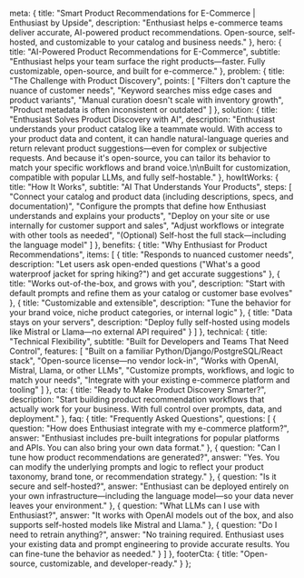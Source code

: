 
  meta: {
    title: "Smart Product Recommendations for E-Commerce | Enthusiast by Upside",
    description: "Enthusiast helps e-commerce teams deliver accurate, AI-powered product recommendations. Open-source, self-hosted, and customizable to your catalog and business needs."
  },
  hero: {
    title: "AI-Powered Product Recommendations for E-Commerce",
    subtitle: "Enthusiast helps your team surface the right products—faster. Fully customizable, open-source, and built for e-commerce."
  },
  problem: {
    title: "The Challenge with Product Discovery",
    points: [
      "Filters don't capture the nuance of customer needs",
      "Keyword searches miss edge cases and product variants",
      "Manual curation doesn't scale with inventory growth",
      "Product metadata is often inconsistent or outdated"
    ]
  },
  solution: {
    title: "Enthusiast Solves Product Discovery with AI",
    description: "Enthusiast understands your product catalog like a teammate would. With access to your product data and content, it can handle natural-language queries and return relevant product suggestions—even for complex or subjective requests. And because it's open-source, you can tailor its behavior to match your specific workflows and brand voice.\n\nBuilt for customization, compatible with popular LLMs, and fully self-hostable."
  },
  howItWorks: {
    title: "How It Works",
    subtitle: "AI That Understands Your Products",
    steps: [
      "Connect your catalog and product data (including descriptions, specs, and documentation)",
      "Configure the prompts that define how Enthusiast understands and explains your products",
      "Deploy on your site or use internally for customer support and sales",
      "Adjust workflows or integrate with other tools as needed",
      "(Optional) Self-host the full stack—including the language model"
    ]
  },
  benefits: {
    title: "Why Enthusiast for Product Recommendations",
    items: [
      {
        title: "Responds to nuanced customer needs",
        description: "Let users ask open-ended questions (\"What's a good waterproof jacket for spring hiking?\") and get accurate suggestions"
      },
      {
        title: "Works out-of-the-box, and grows with you",
        description: "Start with default prompts and refine them as your catalog or customer base evolves"
      },
      {
        title: "Customizable and extensible",
        description: "Tune the behavior for your brand voice, niche product categories, or internal logic"
      },
      {
        title: "Data stays on your servers",
        description: "Deploy fully self-hosted using models like Mistral or Llama—no external API required"
      }
    ]
  },
  technical: {
    title: "Technical Flexibility",
    subtitle: "Built for Developers and Teams That Need Control",
    features: [
      "Built on a familiar Python/Django/PostgreSQL/React stack",
      "Open-source license—no vendor lock-in",
      "Works with OpenAI, Mistral, Llama, or other LLMs",
      "Customize prompts, workflows, and logic to match your needs",
      "Integrate with your existing e-commerce platform and tooling"
    ]
  },
  cta: {
    title: "Ready to Make Product Discovery Smarter?",
    description: "Start building product recommendation workflows that actually work for your business. With full control over prompts, data, and deployment."
  },
  faq: {
    title: "Frequently Asked Questions",
    questions: [
      {
        question: "How does Enthusiast integrate with my e-commerce platform?",
        answer: "Enthusiast includes pre-built integrations for popular platforms and APIs. You can also bring your own data format."
      },
      {
        question: "Can I tune how product recommendations are generated?",
        answer: "Yes. You can modify the underlying prompts and logic to reflect your product taxonomy, brand tone, or recommendation strategy."
      },
      {
        question: "Is it secure and self-hosted?",
        answer: "Enthusiast can be deployed entirely on your own infrastructure—including the language model—so your data never leaves your environment."
      },
      {
        question: "What LLMs can I use with Enthusiast?",
        answer: "It works with OpenAI models out of the box, and also supports self-hosted models like Mistral and Llama."
      },
      {
        question: "Do I need to retrain anything?",
        answer: "No training required. Enthusiast uses your existing data and prompt engineering to provide accurate results. You can fine-tune the behavior as needed."
      }
    ]
  },
  footerCta: {
    title: "Open-source, customizable, and developer-ready."
  }
};

<FeaturePageLayout content={content} />
